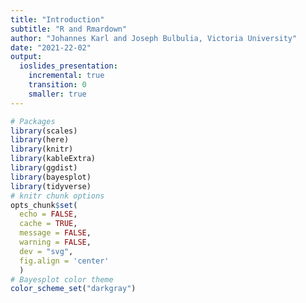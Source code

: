 ```yaml
---
title: "Introduction"
subtitle: "R and Rmardown"
author: "Johannes Karl and Joseph Bulbulia, Victoria University"
date: "2021-22-02"
output: 
  ioslides_presentation:
    incremental: true
    transition: 0
    smaller: true
---
```


```r
# Packages
library(scales)
library(here)
library(knitr)
library(kableExtra)
library(ggdist)
library(bayesplot)
library(tidyverse)
# knitr chunk options
opts_chunk$set(
  echo = FALSE, 
  cache = TRUE,
  message = FALSE,
  warning = FALSE,
  dev = "svg",
  fig.align = 'center'
  )
# Bayesplot color theme
color_scheme_set("darkgray")
```




